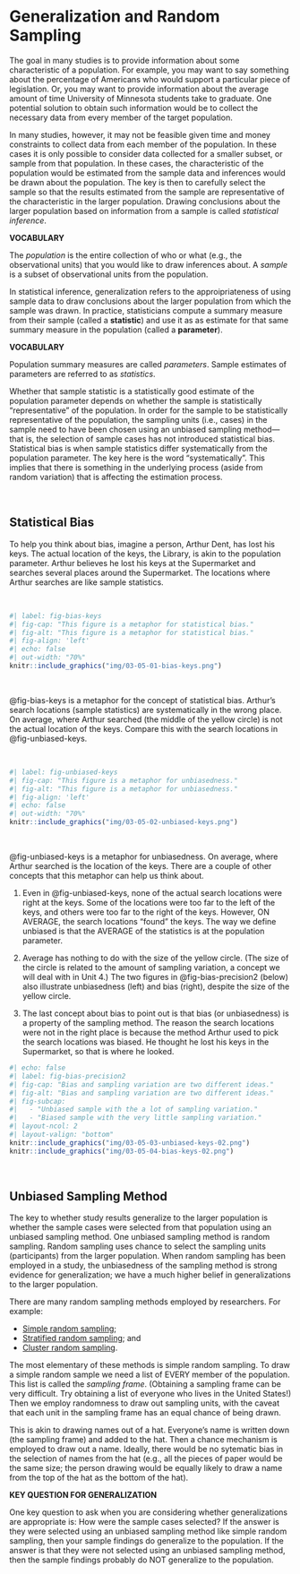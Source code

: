 # Generalization and Random Sampling {-}

The goal in many studies is to provide information about some characteristic of a population. For example, you may want to say something about the percentage of Americans who would support a particular piece of legislation. Or, you may want to provide information about the average amount of time University of Minnesota students take to graduate. One potential solution to obtain such information would be to collect the necessary data from every member of the target population. 

In many studies, however, it may not be feasible given time and money constraints to collect data from each member of the population. In these cases it is only possible to consider data collected for a smaller subset, or sample from that population. In these cases, the characteristic of the population would be estimated from the sample data and inferences would be drawn about the population. The key is then to carefully select the sample so that the results estimated from the sample are representative of the characteristic in the larger population. Drawing conclusions about the larger population based on information from a sample is called *statistical inference*. 

:::protip
**VOCABULARY**

The *population* is the entire collection of who or what (e.g., the observational units) that you would like to draw inferences about. A *sample* is a subset of observational units from the population.
:::


In statistical inference, generalization refers to the approipriateness of using sample data to draw conclusions about the larger population from which the sample was drawn. In practice, statisticians compute a summary measure from their sample (called a **statistic**) and use it as as estimate for that same summary measure in the population (called a **parameter**).

:::protip
**VOCABULARY**

Population summary measures are called *parameters*. Sample estimates of parameters are referred to as *statistics*.
:::


Whether that sample statistic is a statistically good estimate of the population parameter depends on whether the sample is statistically "representative" of the population. In order for the sample to be statistically representative of the population, the sampling units (i.e., cases) in the sample need to have been chosen using an unbiased sampling method---that is, the selection of sample cases has not introduced statistical bias. Statistical bias is when sample statistics differ systematically from the population parameter. The key here is the word "systematically". This implies that there is something in the underlying process (aside from random variation) that is affecting the estimation process.


<br />


## Statistical Bias {-}

To help you think about bias, imagine a person, Arthur Dent, has lost his keys. The actual location of the keys, the Library, is akin to the population parameter. Arthur believes he lost his keys at the Supermarket and searches several places around the Supermarket. The locations where Arthur searches are like sample statistics. 

<br />

```r
#| label: fig-bias-keys
#| fig-cap: "This figure is a metaphor for statistical bias."
#| fig-alt: "This figure is a metaphor for statistical bias."
#| fig-align: 'left'
#| echo: false
#| out-width: "70%"
knitr::include_graphics("img/03-05-01-bias-keys.png")
```

<br />

@fig-bias-keys is a metaphor for the concept of statistical bias. Arthur's search locations (sample statistics) are systematically in the wrong place. On average, where Arthur searched (the middle of the yellow circle) is not the actual location of the keys. Compare this with the search locations in @fig-unbiased-keys.

<br />

```r
#| label: fig-unbiased-keys
#| fig-cap: "This figure is a metaphor for unbiasedness."
#| fig-alt: "This figure is a metaphor for unbiasedness."
#| fig-align: 'left'
#| echo: false
#| out-width: "70%"
knitr::include_graphics("img/03-05-02-unbiased-keys.png")
```

<br />

@fig-unbiased-keys is a metaphor for unbiasedness. On average, where Arthur searched is the location of the keys. There are a couple of other concepts that this metaphor can help us think about.

1. Even in @fig-unbiased-keys, none of the actual search locations were right at the keys. Some of the locations were too far to the left of the keys, and others were too far to the right of the keys. However, ON AVERAGE, the search locations "found" the keys. The way we define unbiased is that the AVERAGE of the statistics is at the population parameter.

2. Average has nothing to do with the size of the yellow circle. (The size of the circle is related to the amount of sampling variation, a concept we will deal with in Unit 4.) The two figures in @fig-bias-precision2 (below) also illustrate unbiasedness (left) and bias (right), despite the size of the yellow circle.

3. The last concept about bias to point out is that bias (or unbiasedness) is a property of the sampling method. The reason the search locations were not in the right place is because the method Arthur used to pick the search locations was biased. He thought he lost his keys in the Supermarket, so that is where he looked. 

```r
#| echo: false
#| label: fig-bias-precision2
#| fig-cap: "Bias and sampling variation are two different ideas."
#| fig-alt: "Bias and sampling variation are two different ideas."
#| fig-subcap: 
#|   - "Unbiased sample with the a lot of sampling variation."
#|   - "Biased sample with the very little sampling variation."
#| layout-ncol: 2
#| layout-valign: "bottom"
knitr::include_graphics("img/03-05-03-unbiased-keys-02.png")
knitr::include_graphics("img/03-05-04-bias-keys-02.png")
```

<br />


## Unbiased Sampling Method

The key to whether study results generalize to the larger population is whether the sample cases were selected from that population using an unbiased sampling method. One unbiased sampling method is random sampling. Random sampling uses chance to select the sampling units (participants) from the larger population. When random sampling has been employed in a study, the unbiasedness of the sampling method is strong evidence for generalization; we have a much higher belief in generalizations to the larger population. 

There are many random sampling methods employed by researchers. For example:

- [Simple random sampling](https://en.wikipedia.org/wiki/Simple_random_sample);
- [Stratified random sampling](https://en.wikipedia.org/wiki/Stratified_sampling); and
- [Cluster random sampling](https://en.wikipedia.org/wiki/Cluster_sampling).

The most elementary of these methods is simple random sampling. To draw a simple random sample we need a list of EVERY member of the population. This list is called the *sampling frame*. (Obtaining a sampling frame can be very difficult. Try obtaining a list of everyone who lives in the United States!) Then we employ randomness to draw out sampling units, with the caveat that each unit in the sampling frame has an equal chance of being drawn. 

This is akin to drawing names out of a hat. Everyone's name is written down (the sampling frame) and added to the hat. Then a chance mechanism is employed to draw out a name. Ideally, there would be no sytematic bias in the selection of names from the hat (e.g., all the pieces of paper would be the same size; the person drawing would be equally likely to draw a name from the top of the hat as the bottom of the hat).


:::protip
**KEY QUESTION FOR GENERALIZATION**

One key question to ask when you are considering whether generalizations are appropriate is: How were the sample cases selected? If the answer is they were selected using an unbiased sampling method like simple random sampling, then your sample findings do generalize to the population. If the answer is that they were not selected using an unbiased sampling method, then the sample findings probably do NOT generalize to the population.
:::


<br />


<!-- ##  -->


<!-- In our validity barometer we would be in the upper-third (depending on other factors such as sample size). -->

<!-- <br /> -->

<!-- ```{r} -->
<!-- #| echo: false -->
<!-- #| fig-align: "center" -->
<!-- #| out-width: "70%" -->
<!-- #| fig-alt: "Barometer showing that the level of external validity evidence is high (in the upper-third)." -->
<!-- knitr::include_graphics("img/external-validity-evidence-barometer.png") -->
<!-- ``` -->

<!-- <br /> -->






<br />

